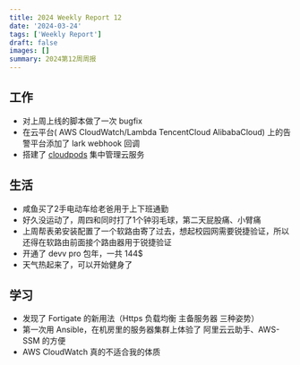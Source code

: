 ```yaml
---
title: 2024 Weekly Report 12
date: '2024-03-24'
tags: ['Weekly Report']
draft: false
images: []
summary: 2024第12周周报
---
```


<TOCInline toc={props.toc}/>

## 工作

- 对上周上线的脚本做了一次 bugfix
- 在云平台( AWS CloudWatch/Lambda TencentCloud AlibabaCloud) 上的告警平台添加了 lark webhook 回调
- 搭建了 [cloudpods](https://github.com/yunionio/cloudpods) 集中管理云服务



## 生活

- 咸鱼买了2手电动车给老爸用于上下班通勤
- 好久没运动了，周四和同时打了1个钟羽毛球，第二天屁股痛、小臂痛
- 上周帮表弟安装配置了一个软路由寄了过去，想起校园网需要锐捷验证，所以还得在软路由前面接个路由器用于锐捷验证
- 开通了 devv pro 包年，一共 144$
- 天气热起来了，可以开始健身了



## 学习

- 发现了 Fortigate 的新用法（Https 负载均衡 主备服务器 三种姿势）
- 第一次用 Ansible，在机房里的服务器集群上体验了 阿里云云助手、AWS-SSM 的方便
- AWS CloudWatch 真的不适合我的体质






